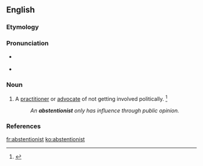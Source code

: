 ==English==

===Etymology===
{{suffix|abstention|ist}}

===Pronunciation===
* {{a|RP}} {{IPA|/əbˈstɛn.ʃn̩.ɪst/}}
* {{a|US}} {{IPA|/æbˈstɛn.ʃn̩.ɪst/|/æbˈstɛn.t͡ʃn̩.ɪst/|/əbˈstɛn.ʃn̩.ɪst/|/əbˈstɛn.t͡ʃn̩.ɪst/}}

===Noun===
{{en-noun}}

# A [[practitioner]] or [[advocate]] of not getting involved politically. {{defdate|First attested in the late 19<sup>th</sup> century.}}<ref name=SOED>{{R:SOED5|page=9}}</ref>
#: ''An '''abstentionist''' only has influence through public opinion.''

===References===
<references/>

[[fr:abstentionist]]
[[ko:abstentionist]]